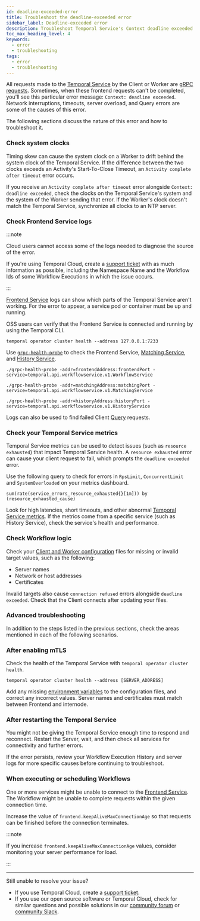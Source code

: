 ```yaml
---
id: deadline-exceeded-error
title: Troubleshoot the deadline-exceeded error
sidebar_label: Deadline-exceeded error
description: Troubleshoot Temporal Service's Context deadline exceeded errors caused by network issues, server overload, and timing skews. Sync system clocks, check Frontend logs, metrics, Workflow logic, and service health after configurations or restarts. For unresolved issues, contact support.
toc_max_heading_level: 4
keywords:
  - error
  - troubleshooting
tags:
  - error
  - troubleshooting
---
```


All requests made to the [Temporal Service](/clusters) by the Client or Worker are [gRPC requests](https://grpc.io/docs/what-is-grpc/core-concepts/#deadlines).
Sometimes, when these frontend requests can't be completed, you'll see this particular error message: `Context: deadline exceeded`.
Network interruptions, timeouts, server overload, and Query errors are some of the causes of this error.

The following sections discuss the nature of this error and how to troubleshoot it.

### Check system clocks

Timing skew can cause the system clock on a Worker to drift behind the system clock of the Temporal Service.
If the difference between the two clocks exceeds an Activity's Start-To-Close Timeout, an `Activity complete after timeout` error occurs.

If you receive an `Activity complete after timeout` error alongside `Context: deadline exceeded`, check the clocks on the Temporal Service's system and the system of the Worker sending that error.
If the Worker's clock doesn't match the Temporal Service, synchronize all clocks to an NTP server.

### Check Frontend Service logs

:::note

Cloud users cannot access some of the logs needed to diagnose the source of the error.

If you're using Temporal Cloud, create a [support ticket](/cloud/support#support-ticket) with as much information as possible, including the Namespace Name and the Workflow Ids of some Workflow Executions in which the issue occurs.

:::

[Frontend Service](/clusters#frontend-service) logs can show which parts of the Temporal Service aren't working.
For the error to appear, a service pod or container must be up and running.

OSS users can verify that the Frontend Service is connected and running by using the Temporal CLI.

```
temporal operator cluster health --address 127.0.0.1:7233
```

Use [`grpc-health-probe`](https://github.com/grpc-ecosystem/grpc-health-probe) to check the Frontend Service, [Matching Service](/clusters#matching-service), and [History Service](/clusters#history-service).

```
./grpc-health-probe -addr=frontendAddress:frontendPort -service=temporal.api.workflowservice.v1.WorkflowService

./grpc-health-probe -addr=matchingAddress:matchingPort -service=temporal.api.workflowservice.v1.MatchingService

./grpc-health-probe -addr=historyAddress:historyPort -service=temporal.api.workflowservice.v1.HistoryService
```

Logs can also be used to find failed Client [Query](/encyclopedia/workflow-message-passing#queries) requests.

### Check your Temporal Service metrics

Temporal Service metrics can be used to detect issues (such as `resource exhausted`) that impact Temporal Service health.
A `resource exhausted` error can cause your client request to fail, which prompts the `deadline exceeded` error.

Use the following query to check for errors in `RpsLimit`, `ConcurrentLimit` and `SystemOverloaded` on your metrics dashboard.

```
sum(rate(service_errors_resource_exhausted{}[1m])) by (resource_exhausted_cause)
```

Look for high latencies, short timeouts, and other abnormal [Temporal Service metrics](/references/cluster-metrics).
If the metrics come from a specific service (such as History Service), check the service's health and performance.

### Check Workflow logic

Check your [Client and Worker configuration](/references/configuration) files for missing or invalid target values, such as the following:

- Server names
- Network or host addresses
- Certificates

Invalid targets also cause `connection refused` errors alongside `deadline exceeded`.
Check that the Client connects after updating your files.

### Advanced troubleshooting

In addition to the steps listed in the previous sections, check the areas mentioned in each of the following scenarios.

### After enabling mTLS

Check the health of the Temporal Service with `temporal operator cluster health`.

```
temporal operator cluster health --address [SERVER_ADDRESS]
```

Add any missing [environment variables](/references/web-ui-environment-variables) to the configuration files, and correct any incorrect values.
Server names and certificates must match between Frontend and internode.

### After restarting the Temporal Service

You might not be giving the Temporal Service enough time to respond and reconnect.
Restart the Server, wait, and then check all services for connectivity and further errors.

If the error persists, review your Workflow Execution History and server logs for more specific causes before continuing to troubleshoot.

### When executing or scheduling Workflows

One or more services might be unable to connect to the [Frontend Service](/clusters#frontend-service).
The Workflow might be unable to complete requests within the given connection time.

Increase the value of `frontend.keepAliveMaxConnectionAge` so that requests can be finished before the connection terminates.

:::note

If you increase `frontend.keepAliveMaxConnectionAge` values, consider monitoring your server performance for load.

:::

---

Still unable to resolve your issue?

- If you use Temporal Cloud, create a [support ticket](/cloud/support#support-ticket).
- If you use our open source software or Temporal Cloud, check for similar questions and possible solutions in our [community forum](https://community.temporal.io) or [community Slack](https://temporal.io/slack).
